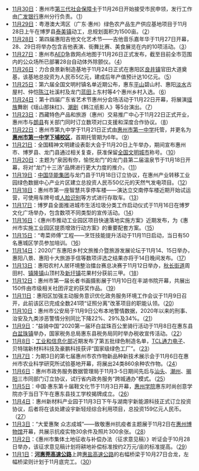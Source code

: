 * [[11月30日|11月30日]]：惠州市[[中华人民共和国社会保障卡|第三代社会保障卡]]于11月26日开始接受市民申领，发行工作由[[广发银行|广发银行]]惠州分行负责。（[http://e.hznews.com/hzrb/pc/content/202011/30/content_956549.html]）
* [[11月29日|11月29日]]：粤港澳大湾区（广东·惠州）绿色农产品生产供应基地项目于11月28日上午在博罗县[[泰美镇|泰美镇]]动工，总规划面积为1500亩。（[http://e.hznews.com/hzrb/pc/content/202011/29/content_956503.html]）
* [[11月28日|11月28日]]：第四届惠阳吉他文化艺术节——吉他音乐嘉年华于11月27日开幕，28、29日将举办包含吉他表演、街舞比赛、美食展览在内的10项活动。（[http://e.hznews.com/hzrb/pc/content/202011/28/content_956477.html]）
* [[11月27日|11月27日]]：惠州市[[自动体外心脏去颤器|AED]]急救网点地图于11月26日正式发布，截至目前全市范围内的公众场所已部署28台自动体外除颤仪。（[http://e.hznews.com/hzrb/pc/content/202011/27/content_956413.html]）
* [[11月26日|11月26日]]：力合良景新制造基地于11月24日正式在惠阳区[[良井镇|良井镇]]官田大道奠基，该基地总投资为人民币5亿元，建成后年产值预计达10亿元。（[http://e.hznews.com/hzrb/pc/content/202011/26/content_956220.html]）
* [[11月25日|11月25日]]：第六届全国文明村镇名单近期公布，惠东[[平山街道_(惠东县)|平山]]碧山村、惠阳[[淡水街道|淡水]]古屋村、仲恺[[陈江街道|陈江]]社溪村及龙门[[蓝田瑶族乡|蓝田]]上东村等4个惠州乡村入选。（[http://e.hznews.com/hzrb/pc/content/202011/25/content_956150.html]）
* [[11月24日|11月24日]]：第十四届广东省艺术节惠州分会场活动于11月22日开幕，将展演[[瑶族|瑶族]]舞剧《瑶山那抹红》、[[潮剧|潮剧]]《韩江纸影人》等5台演出。（[http://e.hznews.com/hzrb/pc/content/202011/24/content_956108.html]）
* [[11月23日|11月23日]]：西藏特色产品和旅游（惠州）交易推广中心于11月22日正式开业，惠州市与[[朗县|朗县]]有关部门同时订立数项对口支援和深度合作协议。（[http://e.hznews.com/hzrb/pc/content/202011/23/content_956078.html]）
* [[11月22日|11月22日]]：惠州市第九中学于11月21日正式由[[惠州市第一中学|惠州市第一中学]]托管，并更名为'''[[惠州市第一中学下埔校区|惠州市第一中学下埔校区]]'''，首期托管期为6年。（[http://e.hznews.com/hzrb/pc/content/202011/22/content_956036.html]）
* [[11月21日|11月21日]]：全国精神文明建设表彰大会于11月20日上午举办，期间宣布惠州市、博罗县、龙门县通过相关复查，获准保留[[全国文明城市|全国文明城市]]称号。（[http://e.hznews.com/hzrb/pc/content/202011/21/content_955975.html]）
* [[11月20日|11月20日]]：主题为“泉因有你，愉悦龙门”的龙门县第二届温泉节于11月18日开幕，将对“龙门十三汤”品牌进行更大力度的推介。（[http://e.hznews.com/hzrb/pc/content/202011/20/content_955906.html]）
* [[11月19日|11月19日]]：[[中国华能集团|中国华能集团]]与龙门县于11月18日订立协议，在惠州产业转移工业园绿色数据中心产业片区建立总投资人民币50亿元的天然气发电项目。（[http://e.hznews.com/hzrb/pc/content/202011/19/content_955748.html]）
* [[11月18日|11月18日]]：惠州市第一座智慧共享停车楼——演达立交南停车楼近期开始试运营，可使用车牌号或[[人脸识别|人脸识别]]等方式进行存取车。（[http://e.hznews.com/hzrb/pc/content/202011/18/content_955700.html]）
* [[11月17日|11月17日]]：博罗县全面推进城市生活垃圾分类工作启动仪式于11月16日在博罗文化广场举办，包含数项不同类型的宣传活动。（[http://e.hznews.com/hzrb/pc/content/202011/17/content_955645.html]）
* [[11月16日|11月16日]]：《惠州市推动工业园区项目快速落地实施方案》近期发布，为《惠州市实施工业园区提质增效行动方案》的重要配套方案。（[http://e.hznews.com/hzrb/pc/content/202011/16/content_955595.html]）
* [[11月15日|11月15日]]：“粤菜师傅”工程——烹饪技能提升活动于11月11日启动，当日有50名惠城区学员参加培训。（[http://e.hznews.com/hzrb/pc/content/202011/15/content_955571.html]）
* [[11月14日|11月14日]]：2020广东惠阳乡村文旅推介暨旅游发展论坛于11月14、15日举办，惠阳八景、惠阳十大旅游手信等数项评选之结果亦将于14日晚间发布。（[http://e.hznews.com/hzrb/pc/content/202011/14/content_955517.html]）
* [[11月13日|11月13日]]：惠阳农村人居环境整治擂台赛总决赛于11月12日举办，[[秋长街道|秋长街道]]周田村、[[镇隆镇_(惠州市)|镇隆镇]]山顶村及[[新圩镇_(惠州市)|新圩镇]]花果村分获前三甲。（[http://e.hznews.com/hzrb/pc/content/202011/13/content_955485.html]）
* [[11月12日|11月12日]]：惠州市第一届长者书画摄影展于11月10日在丰湖书院开幕，共展出150件由市级相关社团评定的获奖作品。（[http://e.hznews.com/hzrb/pc/content/202011/12/content_955390.html]）
* [[11月11日|11月11日]]：惠阳区加强主动服务意识优化政务服务环境工作会议于11月9日召开，此前该区已完成全数241项“证照分离”改革项目的职能认领。（[http://e.hznews.com/hzrb/pc/content/202011/11/content_955247.html]）
* [[11月10日|11月10日]]：惠州市公安局于11月9日公布本地警情数据，2020年以来的刑事、治安及九类涉恶警情分别同比下降22%、29%及34%。（[http://e.hznews.com/hzrb/pc/content/202011/10/content_955144.html]）
* [[11月9日|11月9日]]：“益骑中国”2020第一届环白盆珠百公里骑行活动于11月8日在惠东县[[白盆珠镇|白盆珠镇]]举办，国家税务总局惠东县税务局同时举办税收宣传活动。（[http://e.hznews.com/hzrb/pc/content/202011/09/content_955102.html]）
* [[11月8日|11月8日]]：[[工业和信息化部|工业和信息化部]]近期发布了第五批绿色制造名单，[[TCL通力電子（惠州）有限公司|TCL通力电子]]、贝特瑞新材料科技及豪鹏科技获评“国家级绿色工厂”。（[http://e.hznews.com/hzrb/pc/content/202011/08/content_955062.html]）
* [[11月7日|11月7日]]：为期3日的第七届惠州市农作物新品种新技术展示会于11月6日在惠州市农业科学研究所试验基地开幕，将展出24类860余种农作物。（[http://e.hznews.com/hzrb/pc/content/202011/07/content_955038.html]）
* [[11月6日|11月6日]]：惠州市政务服务数据管理局于11月3-5日期间先后与[[汕头|汕头]]、[[潮州|潮州]]、[[揭阳|揭阳]]三市同部门订立协议，试行省内政务服务“跨城通办”模式。（[http://e.hznews.com/hzrb/pc/content/202011/06/content_954968.html]）
* [[11月5日|11月5日]]：中国·惠东第十届鞋文化节于11月3日开幕，[[惠州学院|惠州学院]]惠东时尚创意学院亦于当日下午在惠东县技工学校揭牌成立。（[http://e.hznews.com/hzrb/pc/content/202011/05/content_954860.html]）
* [[11月4日|11月4日]]：惠州新材料产业园于11月3日下午与湖南宇新能源科技正式订立投资协议，后者将在该处建设宇新轻烃综合利用项目，总投资159亿元人民币。（[http://e.hznews.com/hzrb/pc/content/202011/04/content_954792.html]）
* [[11月3日|11月3日]]：“大爱惠聚 众志成城”——致敬惠州抗疫者主题展于11月2日在[[惠州博物馆|惠州博物馆]]开幕，共展示抗疫实物30余件及照片300余张。（[http://e.hznews.com/hzrb/pc/content/202011/03/content_954682.html]）
* [[11月2日|11月2日]]：《惠州市集体土地征收与补偿办法（征求意见稿）》听证会于10月28日举办，该征求意见稿计划将耕地补偿标准按约2万元/亩的标准提高。（[http://e.hznews.com/hzrb/pc/content/202011/02/content_954591.html]）
* [[11月1日|11月1日]]：'''[[河惠莞高速公路|河惠莞高速公路]]'''上跨[[惠盐高速公路|惠盐高速公路]]的右幅桥梁于10月27日合龙，左幅桥梁则计划于11月底完工。（[http://e.hznews.com/hzrb/pc/content/202011/01/content_954561.html]）